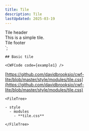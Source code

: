 ```yaml
---
title: Tile
description: Tile
lastUpdated: 2025-03-19
---
```



  <div class="tile__header">Tile header</div>
  <div class="tile__body">This is a simple tile.</div>
  <div class="tile__footer">Tile footer</div>
</div>`;

<Tabs>
  <TabItem label="Overview" icon="puzzle">
    
    ## Basic tile

    <CWFCode code={example1} />
  </TabItem>
  <TabItem label="Files" icon="list-format">

  [https://github.com/davidbrooksio/cwf-lite/blob/master/style/modules/tile.css](https://github.com/davidbrooksio/cwf-lite/blob/master/style/modules/tile.css)
  
    <FileTree>

    - style
      - modules
        - **tile.css**

    </FileTree>
  </TabItem>
  <TabItem label="Stylesheet" icon="open-book">
    <Code code={cssExample} lang="css" />
  </TabItem>
</Tabs>